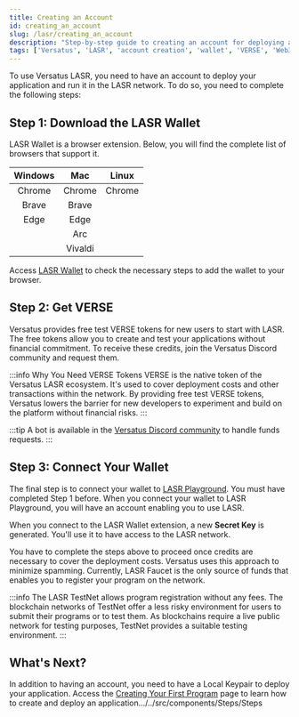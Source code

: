```yaml
---
title: Creating an Account
id: creating_an_account
slug: /lasr/creating_an_account
description: "Step-by-step guide to creating an account for deploying applications on the Versatus LASR network."
tags: ['Versatus', 'LASR', 'account creation', 'wallet', 'VERSE', 'Web3']
---
```



To use Versatus LASR, you need to have an account to deploy your application and run it in the LASR network. To do so, you need to complete the following steps:

## Step 1: Download the LASR Wallet

LASR Wallet is a browser extension. Below, you will find the complete list of browsers that support it.

| Windows |  Mac  | Linux |
|:-------:|:-------:|:------:|
| Chrome | Chrome | Chrome |
| Brave  | Brave  |    |
| Edge  | Edge  |    |
|     | Arc   |    |
|     | Vivaldi |    |

Access [LASR Wallet](https://itero.plasmo.com/ext/omkbidglggpedccmhohmemehpghgidaj) to check the necessary steps to add the wallet to your browser.

## Step 2: Get VERSE

Versatus provides free test VERSE tokens for new users to start with LASR. The free tokens allow you to create and test your applications without financial commitment. To receive these credits, join the Versatus Discord community and request them.

:::info ​Why You Need VERSE Tokens
VERSE is the native token of the Versatus LASR ecosystem. It's used to cover deployment costs and other transactions within the network. By providing free test VERSE tokens, Versatus lowers the barrier for new developers to experiment and build on the platform without financial risks.
:::

:::tip
A bot is available in the [Versatus Discord community](https://discord.gg/2MaKFR35VJ) to handle funds requests.
:::

## Step 3: Connect Your Wallet

The final step is to connect your wallet to [LASR Playground](http://faucet.versatus.io/). You must have completed Step 1 before. When you connect your wallet to LASR Playground, you will have an account enabling you to use LASR.

When you connect to the LASR Wallet extension, a new **Secret Key** is generated. You'll use it to have access to the LASR network.

You have to complete the steps above to proceed once credits are necessary to cover the deployment costs. Versatus uses this approach to minimize spamming. Currently, LASR Faucet is the only source of funds that enables you to register your program on the network.

:::info
The LASR TestNet allows program registration without any fees. The blockchain networks of TestNet offer a less risky environment for users to submit their programs or to test them. As blockchains require a live public network for testing purposes, TestNet provides a suitable testing environment.
:::

## What's Next?

In addition to having an account, you need to have a Local Keypair to deploy your application. Access the [Creating Your First Program](/lasr/creating_your_first_program) page to learn how to create and deploy an application.../../src/components/Steps/Steps